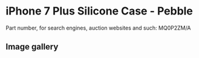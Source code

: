 # iPhone 7 Plus Silicone Case - Pebble

Part number, for search engines, auction websites and such: MQ0P2ZM/A

## Image gallery

<div style={{ width: "768px" }}>
  <GalleryComponent
    images={[
      {
        original: "/everysource/MQ0P2",
        thumbnail: "/everypreview/MQ0P2",
      },
      {
        original: "/everysource/MQ0P2_AV1_GOLD",
        thumbnail: "/everypreview/MQ0P2_AV1_GOLD",
      },
      {
        original: "/everysource/MQ0P2_AV1_JET_BLACK",
        thumbnail: "/everypreview/MQ0P2_AV1_JET_BLACK",
      },
      {
        original: "/everysource/MQ0P2_AV1_RED",
        thumbnail: "/everypreview/MQ0P2_AV1_RED",
      },
      {
        original: "/everysource/MQ0P2_AV1_SILVER",
        thumbnail: "/everypreview/MQ0P2_AV1_SILVER",
      },
      {
        original: "/everysource/MQ0P2_AV2",
        thumbnail: "/everypreview/MQ0P2_AV2",
      }
    ]}
  />
</div>